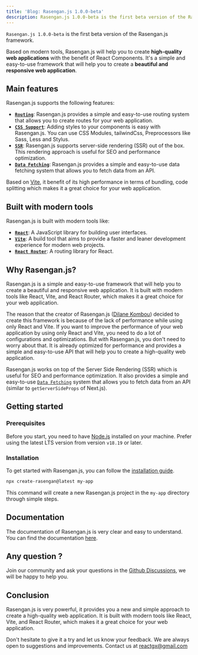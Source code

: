 ```yaml
---
title: 'Blog: Rasengan.js 1.0.0-beta'
description: Rasengan.js 1.0.0-beta is the first beta version of the Rasengan.js framework. Based on modern tools, Rasengan.js will help you to create high-quality web applications with the benefit of React Components.
---
```



<Main>
  <BlogDetailsHeader 
    link="/blog/rasengan-1-beta" 
  />

  `Rasengan.js 1.0.0-beta` is the first beta version of the Rasengan.js framework. 

  Based on modern tools, Rasengan.js will help you to create **high-quality web applications** with the benefit of React Components. It's a simple and easy-to-use framework that will help you to create a **beautiful and responsive web application**.

  ## Main features

  Rasengan.js supports the following features:

  - [**`Routing`**](/docs/core/routing/base-concepts): Rasengan.js provides a simple and easy-to-use routing system that allows you to create routes for your web application.
  - [**`CSS Support`**](/docs/core/styling/css-module): Adding styles to your components is easy with Rasengan.js. You can use CSS Modules, tailwindCss, Preprocessors like Sass, Less and Stylus.
  - [**`SSR`**](/docs/core/rendering/introduction#server-side-rendering-ssr): Rasengan.js supports server-side rendering (SSR) out of the box. This rendering approach is useful for SEO and performance optimization.
  - [**`Data Fetching`**](/docs/core/rendering/data-fetching): Rasengan.js provides a simple and easy-to-use data fetching system that allows you to fetch data from an API.

  Based on [Vite](https://vitejs.dev), it benefit of its high performance in terms of bundling, code splitting which makes it a great choice for your web application.

  ## Built with modern tools

  Rasengan.js is built with modern tools like:

  - [**`React`**](https://react.dev): A JavaScript library for building user interfaces.
  - [**`Vite`**](https://vitejs.dev): A build tool that aims to provide a faster and leaner development experience for modern web projects.
  - [**`React Router`**](https://reactrouter.com): A routing library for React.

  ## Why Rasengan.js?

  Rasengan.js is a simple and easy-to-use framework that will help you to create a beautiful and responsive web application. It is built with modern tools like React, Vite, and React Router, which makes it a great choice for your web application.

  The reason that the creator of Rasengan.js ([Dilane Kombou](https://twitter.com/dilanekombou)) decided to create this framework is because of the lack of performance while using only React and Vite. If you want to improve the performance of your web application by using only React and Vite, you need to do a lot of configurations and optimizations. 
  But with Rasengan.js, you don't need to worry about that. It is already optimized for performance and provides a simple and easy-to-use API that will help you to create a high-quality web application.

  Rasengan.js works on top of the Server Side Rendering (SSR) which is useful for SEO and performance optimization. It also provides a simple and easy-to-use [`Data Fetching`](/docs/core/rendering/data-fetching) system that allows you to fetch data from an API (similar to `getServerSideProps` of Next.js).

  ## Getting started

  ### Prerequisites

  Before you start, you need to have [Node.js](https://nodejs.org) installed on your machine. Prefer using the latest LTS version from version `v18.19` or later.

  ### Installation

  To get started with Rasengan.js, you can follow the [installation guide](/docs/getting-started/installation).

  ```bash filename="Terminal" copy
  npx create-rasengan@latest my-app
  ```

  This command will create a new Rasengan.js project in the `my-app` directory through simple steps.

  ## Documentation

  The documentation of Rasengan.js is very clear and easy to understand. You can find the documentation [here](/docs).

  ## Any question ?

  Join our community and ask your questions in the [Github Discussions](https://github.com/rasengan-dev/rasenganjs/discussions), we will be happy to help you.

  ## Conclusion

  Rasengan.js is very powerful, it provides you a new and simple approach to create a high-quality web application. It is built with modern tools like React, Vite, and React Router, which makes it a great choice for your web application.

  Don't hesitate to give it a try and let us know your feedback. We are always open to suggestions and improvements. Contact us at [reactgx@gmail.com](mailto:reactgx@gmail.com)


</Main>
